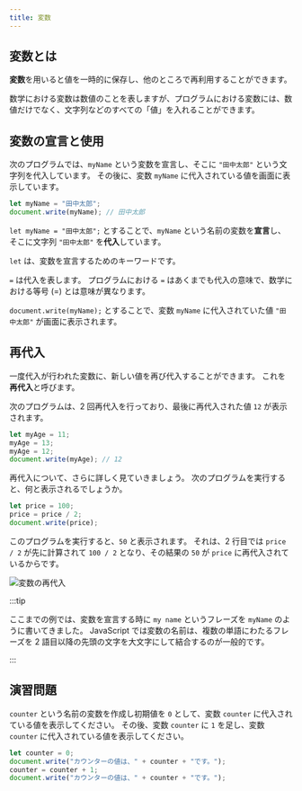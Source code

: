 ```yaml
---
title: 変数
---
```


## 変数とは

**変数**を用いると<Term>値</Term>を一時的に保存し、他のところで再利用することができます。

数学における変数は数値のことを表しますが、プログラムにおける<Term>変数</Term>には、<Term>数値</Term>だけでなく、<Term>文字列</Term>などのすべての「<Term>値</Term>」を入れることができます。

## 変数の宣言と使用

次のプログラムでは、`myName` という<Term>変数</Term>を宣言し、そこに `"田中太郎"` という<Term>文字列</Term>を代入しています。
その後に、変数 `myName` に代入されている<Term>値</Term>を画面に表示しています。

```javascript
let myName = "田中太郎";
document.write(myName); // 田中太郎
```

`let myName = "田中太郎";` とすることで、`myName` という名前の<Term>変数</Term>を**宣言**し、そこに<Term>文字列</Term> `"田中太郎"` を**代入**しています。

`let` は、<Term>変数</Term>を<Term>宣言</Term>するためのキーワードです。

`=` は<Term>代入</Term>を表します。
プログラムにおける `=` はあくまでも代入の意味で、数学における等号 ($=$) とは意味が異なります。

`document.write(myName);` とすることで、<Term>変数</Term> `myName` に<Term>代入</Term>されていた<Term>値</Term> `"田中太郎"` が画面に表示されます。

## 再代入

一度代入が行われた変数に、新しい<Term>値</Term>を再び代入することができます。
これを**再代入**と呼びます。

次のプログラムは、2 回再代入を行っており、最後に再代入された<Term>値</Term> `12` が表示されます。

```javascript
let myAge = 11;
myAge = 13;
myAge = 12;
document.write(myAge); // 12
```

再代入について、さらに詳しく見ていきましょう。
次のプログラムを実行すると、何と表示されるでしょうか。

```javascript showLineNumbers
let price = 100;
price = price / 2;
document.write(price);
```

<ViewSource url={import.meta.url} path="_samples/compound-assignment" />

このプログラムを実行すると、`50` と表示されます。
それは、2 行目では `price / 2` が先に計算されて `100 / 2` となり、その結果の `50` が `price` に再代入されているからです。

![変数の再代入](./reassignment-evaluation.png)

:::tip

ここまでの例では、変数を宣言する時に `my name` というフレーズを `myName` のように書いてきました。
JavaScript では変数の名前は、複数の単語にわたるフレーズを 2 語目以降の先頭の文字を大文字にして結合するのが一般的です。

:::

## 演習問題

`counter` という名前の変数を作成し初期値を `0` として、変数 `counter` に代入されている<Term>値</Term>を表示してください。
その後、変数 `counter` に `1` を足し、変数 `counter` に代入されている<Term>値</Term>を表示してください。

<Answer title="カウンター">

```javascript
let counter = 0;
document.write("カウンターの値は、" + counter + "です。");
counter = counter + 1;
document.write("カウンターの値は、" + counter + "です。");
```

<ViewSource url={import.meta.url} path="_samples/counter" />

</Answer>
